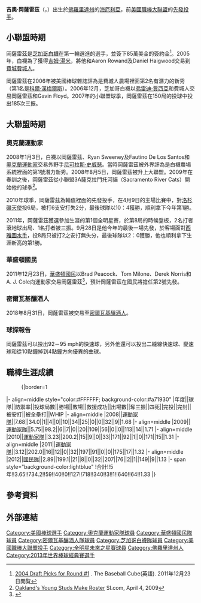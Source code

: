 {{Infobox MLB player
| name        = 吉奧·岡薩雷茲<br />Gio González
| image       = Gio Gonzalez on April 12, 2012.jpg
| team        = 退休
| number      = 
| position    = 先發投手
| birth_date  = {{Birth date and age|1985|9|19}}
| birth_place = {{USA}}[[佛羅里達州|佛羅里達州]][[海厄利亞|海厄利亞]]
| bats        = 右
| throws      = 左
| debutdate   = 8月6日
| debutyear   = 2008年
| debutteam   = 奧克蘭運動家
| statyear    = 2020年球季
| stat1label  = [[勝投|勝－敗]]
| stat1value  = 131–101
| stat2label  = [[防禦率|防禦率]]
| stat2value  = 3.70
| stat3label  = [[三振|三振]]
| stat3value  = 1,860
| teams       = 
*[[奧克蘭運動家|奧克蘭運動家]] （{{By|2008年}}－{{MLBy|2011年}}）
*[[華盛頓國民|華盛頓國民]] （{{MLBy|2012年}}－{{MLBy|2018年}}）
*[[密爾瓦基釀酒人|密爾瓦基釀酒人]] （{{MLBy|2018年}}－{{MLBy|2019年}}）
*[[芝加哥白襪|芝加哥白襪]] （{{MLBy|2020年}}）
|awards=
* 2×[[美國職棒大聯盟全明星賽|全明星賽]] ([[2011年美國職棒大聯盟全明星賽|2011]],[[2012年美國職棒大聯盟全明星賽|2012]])
* [[美國職棒大聯盟勝投王|國聯勝投王]] (2012)
}}

'''吉奧·岡薩雷茲'''（{{lang-en|Giovany A. "Gio" González}}，{{bd|1985年|9月19日}}）出生於[[佛羅里達州|佛羅里達州]]的[[海厄利亞|海厄利亞]]，前[[美國職棒大聯盟|美國職棒大聯盟]]的[[先發投手|先發投手]]。

==小聯盟時期==
岡薩雷茲是[[芝加哥白襪|芝加哥白襪]]在第一輪選進的選手，並簽下85萬美金的簽約金<ref>[http://www.thebaseballcube.com/draft/rounds.asp?Y=2004&R=1&P=June-Reg 2004 Draft Picks for Round #1] {{Wayback|url=http://www.thebaseballcube.com/draft/rounds.asp?Y=2004&R=1&P=June-Reg |date=20111019185615 }}. The Baseball Cube(英語). 2011年12月23日閲覧</ref>。2005年，白襪為了獲得[[吉姆·湯米|吉姆·湯米]]，將他和Aaron Rowand及Daniel Haigwood交易到[[費城費城人|費城費城人]]。

岡薩雷茲在2006年被美國棒球雜誌評為是費城人農場裡面第2名有潛力的新秀（第1名是[[科爾·漢梅爾斯|科爾·漢梅爾斯]]）。2006年12月，芝加哥白襪以[[弗雷迪·賈西亞|弗雷迪·賈西亞]]和費城人交易岡薩雷茲和Gavin Floyd。2007年的小聯盟球季，岡薩雷茲在150局的投球中投出185次三振。

==大聯盟時期==
===奧克蘭運動家===
2008年1月3日，白襪以岡薩雷茲、Ryan Sweeney及Fautino De Los Santos和[[奧克蘭運動家|奧克蘭運動家]]交易外野手[[尼可拉斯·史威瑟|尼可拉斯·史威瑟]]。當時岡薩雷茲被外界評為是白襪農場系統裡面的第1號潛力新秀。2008年8月5日，岡薩雷茲被升上大聯盟。2009年在春訓之後，岡薩雷茲從小聯盟3A薩克拉門托河貓（Sacramento River Cats）開始他的球季<ref>[http://sportsillustrated.cnn.com/2009/baseball/mlb/04/04/athletics.moves.ap/index.html Oakland's Young Studs Make Roster] {{Wayback|url=http://sportsillustrated.cnn.com/2009/baseball/mlb/04/04/athletics.moves.ap/index.html |date=20090410021120 }} SI.com, April 4, 2009</ref>。

2010年球季，岡薩雷茲為輪值裡面的先發投手，在4月9日的主場比賽中，對[[洛杉磯天使|洛杉磯天使]]投6局，被打6支安打失2分，最後球隊以10：4獲勝，順利拿下今年第1勝。

2011年，岡薩雷茲獲選參加生涯的第1個全明星賽，於第8局的時候登板，2名打者滾地球出局、1名打者被三振。9月28日是他今年的最後一場先發，於客場面對[[西雅圖水手|西雅圖水手]]，投8局只被打2之安打無失分，最後球隊以2：0獲勝，他也順利拿下生涯新高的第1勝。

===華盛頓國民===
2011年12月23日，[[華盛頓國民|華盛頓國民]]以Brad Peacock、Tom Milone、Derek Norris和A. J. Cole向運動家交易岡薩雷茲<ref>{{cite web |url=http://washington.nationals.mlb.com/news/article.jsp?ymd=20111223&content_id=26231642&vkey=pr_was&c_id=was |title=Nationals acquire All-Star lefthander Gio Gonzalez from Athletics as part of six-player trade |work=Nationals.com |author=Nationals Press Release |date=December 23, 2011 |accessdate=2012-01-13 |archive-date=2012-01-21 |archive-url=https://web.archive.org/web/20120121211943/http://washington.nationals.mlb.com/news/article.jsp?ymd=20111223&content_id=26231642&vkey=pr_was&c_id=was |dead-url=no }}</ref>，預計岡薩雷茲在國民將擔任第2號先發。

===密爾瓦基釀酒人===
2018年8月31日，岡蕯雷茲被交易至[[密爾瓦基釀酒人|密爾瓦基釀酒人]]。
===球探報告===
岡薩雷茲可以投出92－95 mph的快速球，另外他還可以投出二縫線快速球、變速球和從10點鐘掉到4點鐘方向優異的曲球。

==職棒生涯成績==
:{|border=1
|- align=middle style="color:#FFFFFF; background-color:#a71930"
|年度||球隊||防禦率||投球局數||勝場||敗場||救援成功||出場數||奪三振||四死||完投||完封||被安打||被全壘打||WHIP
|- align=middle
|2008||[[奧克蘭運動家|運動家隊]]||7.68||34.0||1||4||0||10||34||25||0||0||32||9||1.68
|- align=middle
|2009||[[奧克蘭運動家|運動家隊]]||5.75||98.2||6||7||0||20||109||56||0||0||113||14||1.71
|- align=middle
|2010||[[奧克蘭運動家|運動家隊]]||3.23||200.2||15||9||0||33||171||92||1||0||171||15||1.31
|- align=middle
|2011||[[奧克蘭運動家|運動家隊]]||3.12||202.0||16||12||0||32||197||91||0||0||175||17||1.32
|- align=middle
|2012||[[華盛頓國民|國民隊]]||2.89||199.1||21||8||0||32||207||76||2||1||149||9||1.13
|- span style="background-color:lightblue"
!合計!!5年!!3.65!!734.2!!59!!40!!0!!127!!718!!340!!3!!1!!640!!64!!1.33
|}

==參考資料==
{{reflist}}

==外部連結==
{{commons category|Gio Gonzalez}}
{{Baseballstats|mlb=461829|espn=28962|br=g/gonzagi01|fangraphs=7448|cube=Giovany-Gonzalez|brm=gonzal002gio}}

{{Warren Spahn Award}}
{{2013年世界棒球經典賽美國隊選手列表}}

{{DEFAULTSORT:Gonzalez, Gio}}
[[Category:美國棒球選手|Category:美國棒球選手]]
[[Category:奧克蘭運動家隊球員|Category:奧克蘭運動家隊球員]]
[[Category:華盛頓國民隊球員|Category:華盛頓國民隊球員]]
[[Category:密爾瓦基釀酒人隊球員|Category:密爾瓦基釀酒人隊球員]]
[[Category:芝加哥白襪隊球員|Category:芝加哥白襪隊球員]]
[[Category:美國職棒大聯盟投手|Category:美國職棒大聯盟投手]]
[[Category:全明星未來之星賽球員|Category:全明星未來之星賽球員]]
[[Category:佛羅里達州人|Category:佛羅里達州人]]
[[Category:2013年世界棒球經典賽選手|Category:2013年世界棒球經典賽選手]]